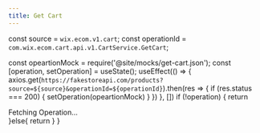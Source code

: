```yaml
---
title: Get Cart
---
```



const source = `wix.ecom.v1.cart`;
const operationId = `com.wix.ecom.cart.api.v1.CartService.GetCart`;

<!---
<Operation source={source} operationId={operationId}/>
-->


const opeartionMock = require('@site/mocks/get-cart.json');
  const [operation, setOperation] = useState();
    useEffect(() => {
    axios.get(`https://fakestoreapi.com/products?source=${source}&operationId=${operationId}`).then(res => {
      if (res.status === 200) {
        setOperation(opeartionMock)
      }
    })
  }, [])
  if (!operation) {
    return <div>Fetching Operation...</div>
  }else{
    return <Operation operation={operation}/>
  }
}

<OperationWrapper />



